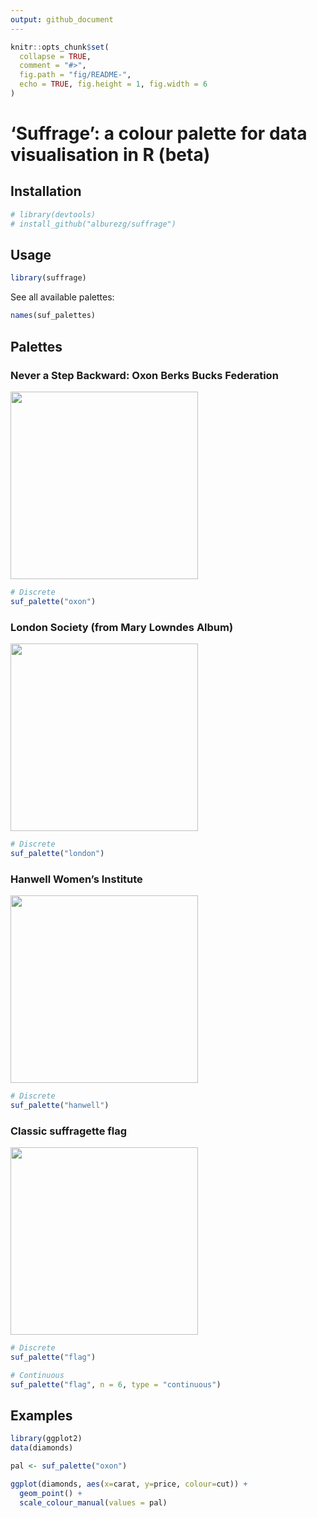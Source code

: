 ```yaml
---
output: github_document
---
```


```r
knitr::opts_chunk$set(
  collapse = TRUE,
  comment = "#>",
  fig.path = "fig/README-",
  echo = TRUE, fig.height = 1, fig.width = 6
)
```


# 'Suffrage': a colour palette for data visualisation in R (beta)

## Installation

```r
# library(devtools)
# install_github("alburezg/suffrage")
```

## Usage

```r
library(suffrage)
```

See all available palettes:

```r
names(suf_palettes)
```

## Palettes

### Never a Step Backward: Oxon Berks Bucks Federation

![](sources/oxon.jpg){width=300px}

```r
# Discrete
suf_palette("oxon")
```

### London Society (from Mary Lowndes Album)

![](sources/london.jpg){width=300px}

```r
# Discrete
suf_palette("london")
```

### Hanwell Women's Institute

![](sources/hanwell.jpg){width=300px}

```r
# Discrete
suf_palette("hanwell")
```

### Classic suffragette flag

![](sources/flag.jpg){width=300px}

```r
# Discrete
suf_palette("flag")
```

```r
# Continuous
suf_palette("flag", n = 6, type = "continuous")
```

## Examples

```r
library(ggplot2)
data(diamonds)

pal <- suf_palette("oxon")

ggplot(diamonds, aes(x=carat, y=price, colour=cut)) +
  geom_point() +
  scale_colour_manual(values = pal)

```
